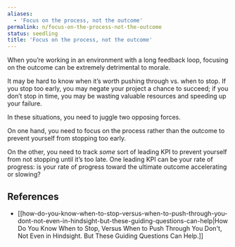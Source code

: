 ```yaml
---
aliases:
  - 'Focus on the process, not the outcome'
permalink: n/focus-on-the-process-not-the-outcome
status: seedling
title: 'Focus on the process, not the outcome'
---
```

When you’re working in an environment with a long feedback loop, focusing on the outcome can be extremely detrimental to morale.

It may be hard to know when it’s worth pushing through vs. when to stop. If you stop too early, you may negate your project a chance to succeed; if you don’t stop in time, you may be wasting valuable resources and speeding up your failure.

In these situations, you need to juggle two opposing forces.

On one hand, you need to focus on the process rather than the outcome to prevent yourself from stopping too early.

On the other, you need to track _some_ sort of leading KPI to prevent yourself from not stopping until it’s too late. One leading KPI can be your rate of progress: is your rate of progress toward the ultimate outcome accelerating or slowing?

## References

- [[how-do-you-know-when-to-stop-versus-when-to-push-through-you-dont-not-even-in-hindsight-but-these-guiding-questions-can-help|How Do You Know When to Stop, Versus When to Push Through You Don't, Not Even in Hindsight. But These Guiding Questions Can Help.]]
